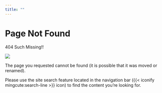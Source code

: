 ```yaml
---
title: ""
---
```


# Page Not Found

404 Such Missing!!

![](https://media2.giphy.com/media/v1.Y2lkPTc5MGI3NjExdmtkb3h0bGd2Nmw5Z3V2YWxybm8xd2M4NGl2Zjl0NjM2dnN3dmpjNiZlcD12MV9pbnRlcm5hbF9naWZfYnlfaWQmY3Q9Zw/mPytjcsG3XS4o/giphy.gif)

The page you requested cannot be found (it is possible that it was moved or renamed).

Please use the site search feature located in the navigation bar ({{< iconify mingcute:search-line >}} icon) to find the content you're looking for.

